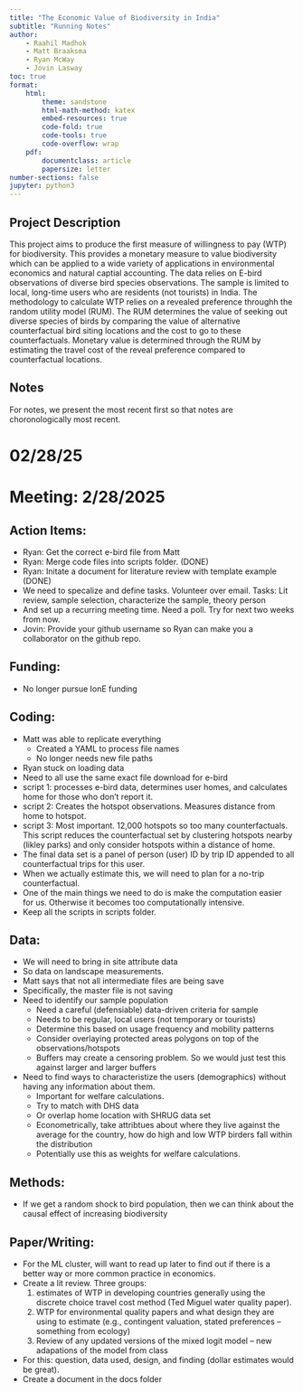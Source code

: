 ```yaml
---
title: "The Economic Value of Biodiversity in India"
subtitle: "Running Notes"
author: 
    - Raahil Madhok
    - Matt Braaksma
    - Ryan McWay
    - Jovin Lasway
toc: true
format: 
    html:
        theme: sandstone
        html-math-method: katex
        embed-resources: true
        code-fold: true
        code-tools: true
        code-overflow: wrap
    pdf:  
        documentclass: article
        papersize: letter
number-sections: false
jupyter: python3
---
```


## Project Description

This project aims to produce the first measure of willingness to pay (WTP) for biodiversity. 
This provides a monetary measure to value biodiversity which can be applied to a wide variety of applications in environmental economics and natural captial accounting. 
The data relies on E-bird observations of diverse bird species observations. 
The sample is limited to local, long-time users who are residents (not tourists) in India.
The methodology to calculate WTP relies on a revealed preference throughh the random utility model (RUM). 
The RUM determines the value of seeking out diverse species of birds by comparing the value of alternative counterfactual bird siting locations and the cost to go to these counterfactuals. 
Monetary value is determined through the RUM by estimating the travel cost of the reveal preference compared to counterfactual locations. 

## Notes

For notes, we present the most recent first so that notes are choronologically most recent. 


::: {.callout-note  collapse="true"}
# 02/28/25
# Meeting: 2/28/2025

## Action Items: 

- Ryan: Get the correct e-bird file from Matt
- Ryan: Merge code files into scripts folder. (DONE)
- Ryan: Initate a document for literature review with template example (DONE)
- We need to specalize and define tasks. Volunteer over email. Tasks: Lit review, sample selection, characterize the sample, theory person
- And set up a recurring meeting time. Need a poll. Try for next two weeks from now.
- Jovin: Provide your github username so Ryan can make you a collaborator on the github repo. 

## Funding: 

- No longer pursue IonE funding

## Coding: 

- Matt was able to replicate everything 
	- Created a YAML to process file names
	- No longer needs new file paths
- Ryan stuck on loading data
- Need to all use the same exact file download for e-bird
- script 1: processes e-bird data, determines user homes, and calculates home for those who don't report it. 
- script 2: Creates the hotspot observations. Measures distance from home to hotspot.
- script 3: Most important. 12,000 hotspots so too many counterfactuals. This script reduces the counterfactual set by clustering hotspots nearby (likley parks) and only consider hotspots within a distance of home. 
- The final data set is a panel of person (user) ID by trip ID appended to all counterfactual trips for this user. 
- When we actually estimate this, we will need to plan for a no-trip counterfactual. 
- One of the main things we need to do is make the computation easier for us. Otherwise it becomes too computationally intensive. 
- Keep all the scripts in scripts folder. 

## Data: 
- We will need to bring in site attribute data 
- So data on landscape measurements. 
- Matt says that not all intermediate files are being save
- Specifically, the master file is not saving
- Need to identify our sample population
	- Need a careful (defensiable) data-driven criteria for sample 
	- Needs to be regular, local users (not temporary or tourists)
	- Determine this based on usage frequency and mobility patterns
	- Consider overlaying protected areas polygons on top of the observations/hotspots
	- Buffers may create a censoring problem. So we would just test this against larger and larger buffers
- Need to find ways to characteristize the users (demographics) without having any information about them. 
	- Important for welfare calculations. 
	- Try to match with DHS data 
	- Or overlap home location with SHRUG data set
	- Econometrically, take attribtues about where they live against the average for the country, how do high and low WTP birders fall within the distribution
	- Potentially use this as weights for welfare calculations. 

## Methods:
- If we get a random shock to bird population, then we can think about the causal effect of increasing biodiversity

## Paper/Writing: 
- For the ML cluster, will want to read up later to find out if there is a better way or more common practice in economics. 
- Create a lit review. Three groups: 
    1. estimates of WTP in developing countries generally using the discrete choice travel cost method (Ted Miguel water quality paper). 
    2. WTP for environmental quality papers and what design they are using to estimate (e.g., contingent valuation, stated preferences -- something from ecology)
    3. Review of any updated versions of the mixed logit model -- new adapations of the model from class
- For this: question, data used, design, and finding (dollar estimates would be great).
- Create a document in the docs folder
:::
